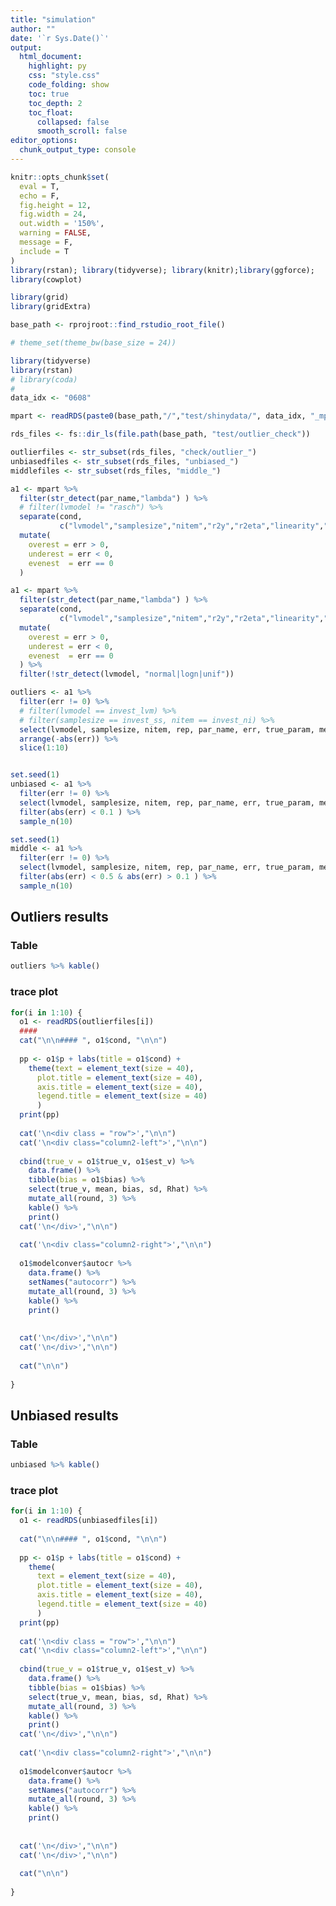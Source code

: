 ---
title: "simulation"
author: ""
date: '`r Sys.Date()`'
output:
  html_document:
    highlight: py
    css: "style.css"
    code_folding: show
    toc: true
    toc_depth: 2
    toc_float:
      collapsed: false
      smooth_scroll: false
editor_options:
  chunk_output_type: console
---
```{r setup, include=FALSE}
knitr::opts_chunk$set(
  eval = T,
  echo = F,
  fig.height = 12,
  fig.width = 24,
  out.width = '150%',
  warning = FALSE,
  message = F,
  include = T
)
library(rstan); library(tidyverse); library(knitr);library(ggforce);
library(cowplot)

library(grid)
library(gridExtra)

base_path <- rprojroot::find_rstudio_root_file()

# theme_set(theme_bw(base_size = 24))

library(tidyverse)
library(rstan)
# library(coda)
#
data_idx <- "0608"

mpart <- readRDS(paste0(base_path,"/","test/shinydata/", data_idx, "_mpart.rds"))

rds_files <- fs::dir_ls(file.path(base_path, "test/outlier_check"))

outlierfiles <- str_subset(rds_files, "check/outlier_")
unbiasedfiles <- str_subset(rds_files, "unbiased_")
middlefiles <- str_subset(rds_files, "middle_")

a1 <- mpart %>%
  filter(str_detect(par_name,"lambda") ) %>%
  # filter(lvmodel != "rasch") %>%
  separate(cond,
           c("lvmodel","samplesize","nitem","r2y","r2eta","linearity","outdist","rep"), "_") %>%
  mutate(
    overest = err > 0,
    underest = err < 0,
    evenest  = err == 0
  )

a1 <- mpart %>%
  filter(str_detect(par_name,"lambda") ) %>%
  separate(cond,
           c("lvmodel","samplesize","nitem","r2y","r2eta","linearity","outdist","rep"), "_") %>%
  mutate(
    overest = err > 0,
    underest = err < 0,
    evenest  = err == 0
  ) %>%
  filter(!str_detect(lvmodel, "normal|logn|unif"))

outliers <- a1 %>%
  filter(err != 0) %>%
  # filter(lvmodel == invest_lvm) %>%
  # filter(samplesize == invest_ss, nitem == invest_ni) %>%
  select(lvmodel, samplesize, nitem, rep, par_name, err, true_param, mean, X2.5., X97.5., Rhat) %>%
  arrange(-abs(err)) %>%
  slice(1:10)


set.seed(1)
unbiased <- a1 %>%
  filter(err != 0) %>%
  select(lvmodel, samplesize, nitem, rep, par_name, err, true_param, mean, X2.5., X97.5., Rhat) %>%
  filter(abs(err) < 0.1 ) %>%
  sample_n(10)

set.seed(1)
middle <- a1 %>%
  filter(err != 0) %>%
  select(lvmodel, samplesize, nitem, rep, par_name, err, true_param, mean, X2.5., X97.5., Rhat) %>%
  filter(abs(err) < 0.5 & abs(err) > 0.1 ) %>%
  sample_n(10)
```


## Outliers results {.tabset}

### Table

```{r}
outliers %>% kable()
```

### trace plot

```{r, results = 'asis'}

for(i in 1:10) {
  o1 <- readRDS(outlierfiles[i])
  #### 
  cat("\n\n#### ", o1$cond, "\n\n")
  
  pp <- o1$p + labs(title = o1$cond) +
    theme(text = element_text(size = 40),
      plot.title = element_text(size = 40),
      axis.title = element_text(size = 40),
      legend.title = element_text(size = 40)
      )
  print(pp)
  
  cat('\n<div class = "row">',"\n\n")
  cat('\n<div class="column2-left">',"\n\n")
  
  cbind(true_v = o1$true_v, o1$est_v) %>% 
    data.frame() %>% 
    tibble(bias = o1$bias) %>% 
    select(true_v, mean, bias, sd, Rhat) %>% 
    mutate_all(round, 3) %>% 
    kable() %>% 
    print()
  cat('\n</div>',"\n\n")
  
  cat('\n<div class="column2-right">',"\n\n")
  
  o1$modelconver$autocr %>% 
    data.frame() %>% 
    setNames("autocorr") %>% 
    mutate_all(round, 3) %>% 
    kable() %>% 
    print()
  
  
  cat('\n</div>',"\n\n")
  cat('\n</div>',"\n\n")
  
  cat("\n\n")
  
}
```


## Unbiased results {.tabset}

### Table

```{r}
unbiased %>% kable()
```

### trace plot

```{r, results = 'asis'}

for(i in 1:10) {
  o1 <- readRDS(unbiasedfiles[i])
  
  cat("\n\n#### ", o1$cond, "\n\n")
  
  pp <- o1$p + labs(title = o1$cond) +
    theme(
      text = element_text(size = 40),
      plot.title = element_text(size = 40),
      axis.title = element_text(size = 40),
      legend.title = element_text(size = 40)
      )
  print(pp)
  
  cat('\n<div class = "row">',"\n\n")
  cat('\n<div class="column2-left">',"\n\n")
  
  cbind(true_v = o1$true_v, o1$est_v) %>% 
    data.frame() %>% 
    tibble(bias = o1$bias) %>% 
    select(true_v, mean, bias, sd, Rhat) %>% 
    mutate_all(round, 3) %>% 
    kable() %>% 
    print()
  cat('\n</div>',"\n\n")
  
  cat('\n<div class="column2-right">',"\n\n")
  
  o1$modelconver$autocr %>% 
    data.frame() %>% 
    setNames("autocorr") %>% 
    mutate_all(round, 3) %>% 
    kable() %>% 
    print()
  
  
  cat('\n</div>',"\n\n")
  cat('\n</div>',"\n\n")
  
  cat("\n\n")
  
}
```

